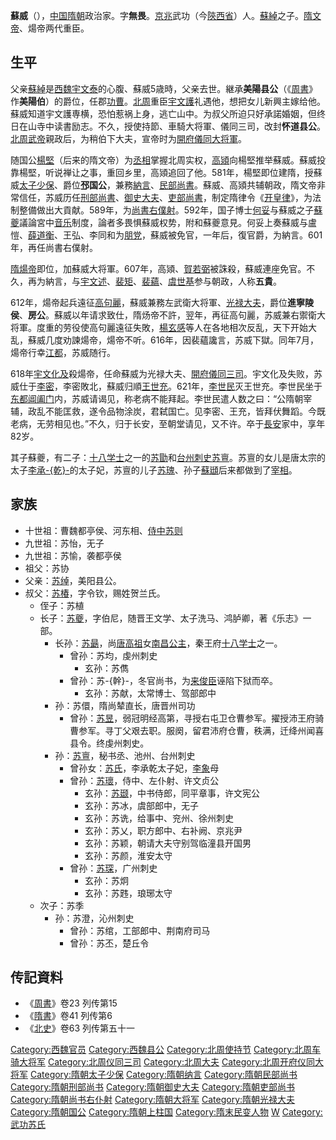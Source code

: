 '''蘇威'''（{{bd|542年||623年||catIdx=S}}），[[中国|中国]][[隋朝|隋朝]]政治家。字'''無畏'''。[[京兆|京兆]]武功（今[[陝西省|陝西省]]）人。[[蘇綽|蘇綽]]之子。[[隋文帝|隋文帝]]、煬帝两代重臣。

== 生平 ==

父亲[[蘇綽|蘇綽]]是[[西魏|西魏]][[宇文泰|宇文泰]]的心腹、蘇威5歳時，父亲去世。継承'''美陽县公'''（《[[周書|周書]]》作'''美陽伯'''）的爵位，任郡[[功曹|功曹]]。[[北周|北周]]重臣[[宇文護|宇文護]]礼遇他，想把女儿新興主嫁给他。蘇威知道宇文護専横，恐怕惹祸上身，逃亡山中。为叔父所迫只好承諾婚姻，但终日在山寺中读書励志。不久，授使持節、車騎大将軍、儀同三司，改封'''怀道县公'''。[[北周武帝|北周武帝]]親政后，为稍伯下大夫，宣帝时为[[開府|開府]][[儀同|儀同]][[大将軍|大将軍]]。

随国公[[楊堅|楊堅]]（后来的隋文帝）为[[丞相|丞相]]掌握北周实权，[[高熲|高熲]]向楊堅推举蘇威。蘇威投靠楊堅，听说禅让之事，重回乡里，高熲追回了他。581年，楊堅即位建隋，授蘇威[[太子少保|太子少保]]、爵位'''邳国公'''，兼務[[納言|納言]]、[[民部|民部]][[尚书_(官职)|尚書]]。蘇威、高熲共辅朝政，隋文帝非常信任，苏威历任[[刑部尚書|刑部尚書]]、[[御史大夫|御史大夫]]、[[吏部尚書|吏部尚書]]，制定隋律令《[[开皇律|开皇律]]》，为法制整備做出大貢献。589年，为[[尚書右僕射|尚書右僕射]]。592年，国子博士[[何妥|何妥]]与蘇威之子[[蘇夔|蘇夔]]議論宮中[[音乐|音乐]]制度，論者多畏惧蘇威权势，附和蘇夔意見。何妥上奏蘇威与盧愷、[[薛道衡|薛道衡]]、王弘、李同和为[[朋党|朋党]]，蘇威被免官，一年后，復官爵，为納言。601年，再任尚書右僕射。

[[隋煬帝|隋煬帝]]即位，加蘇威大将軍。607年，高熲、[[賀若弼|賀若弼]]被誅殺，蘇威連座免官。不久，再为納言，与[[宇文述|宇文述]]、[[裴矩|裴矩]]、[[裴蘊|裴蘊]]、[[虞世基|虞世基]]参与朝政，人称'''五貴'''。

612年，煬帝起兵遠征[[高句麗|高句麗]]，蘇威兼務左武衛大将軍、[[光禄大夫|光禄大夫]]，爵位'''進寧陵侯'''、'''房公'''。蘇威以年请求致仕，隋炀帝不許，翌年，再征高句麗，苏威兼右禦衛大将軍。度重的劳役使高句麗遠征失敗，[[楊玄感|楊玄感]]等人在各地相次反乱，天下开始大乱，蘇威几度劝諫煬帝，煬帝不听。616年，因裴蘊讒言，苏威下獄。同年7月，煬帝行幸[[江都|江都]]，苏威随行。

618年[[宇文化及|宇文化及]]殺煬帝，任命蘇威为光禄大夫、[[開府儀同三司|開府儀同三司]]。宇文化及失败，苏威仕于[[李密_(隋朝)|李密]]，李密敗北，蘇威归順[[王世充|王世充]]。621年，[[李世民|李世民]]灭王世充。李世民坐于[[隋唐洛阳城|东都]][[阊阖门|阊阖门]]内，苏威请谒见，称老病不能拜起。李世民遣人数之曰：“公隋朝宰辅，政乱不能匡救，遂令品物涂炭，君弑国亡。见李密、王充，皆拜伏舞蹈。今既老病，无劳相见也。”不久，归于长安，至朝堂请见，又不许。卒于[[長安|長安]]家中，享年82岁。

其子蘇夔，有二子：[[十八学士|十八学士]]之一的[[苏勖|苏勖]]和[[台州|台州]][[刺史|刺史]][[苏亶|苏亶]]。苏亶的女儿是唐太宗的太子[[李承乾|李承-{乾}-]]的太子妃，苏亶的儿子[[苏瑰|苏瑰]]、孙子[[蘇頲|蘇頲]]后来都做到了[[宰相|宰相]]。

==家族==
* 十世祖：曹魏都亭侯、河东相、[[侍中|侍中]][[苏则|苏则]]
* 九世祖：苏怡，无子
* 九世祖：苏愉，袭都亭侯
* 祖父：苏协
* 父亲：[[苏绰|苏绰]]，美阳县公。
* 叔父：[[苏椿|苏椿]]，字令钦，赐姓贺兰氏。
** 侄子：苏植
** 长子：[[苏夔|苏夔]]，字伯尼，随晋王文学、太子洗马、鸿胪卿，著《乐志》一部。
*** 长孙：[[苏勖|苏朂]]，尚[[唐高祖|唐高祖]]女[[南昌公主|南昌公主]]，秦王府[[十八学士|十八学士]]之一。
**** 曾孙：苏均，虔州刺史
***** 玄孙：苏儁
**** 曾孙：苏-{幹}-，冬官尚书，为[[来俊臣|来俊臣]]诬陷下狱而卒。
***** 玄孙：苏献，太常博士、驾部郎中
*** 孙：苏儇，隋尚辇直长，唐晋州司功
**** 曾孙：[[苏昱|苏昱]]，弱冠明经高第，寻授右屯卫仓曹参军。擢授沛王府骑曹参军。寻丁父艰去职。服阕，留君沛府仓曹，秩满，迁绛州闻喜县令。终虔州刺史。
*** 孙：[[苏亶|苏亶]]，秘书丞、池州、台州刺史
**** 曾孙女：[[苏妃|苏氏]]，李承乾太子妃，[[李象|李象]]母
**** 曾孙：[[苏瓌|苏瓌]]，侍中、左仆射、许文贞公
***** 玄孙：[[苏颋|苏颋]]，中书侍郎，同平章事，许文宪公
***** 玄孙：苏冰，虞部郎中，无子
***** 玄孙：苏诜，给事中、兖州、徐州刺史
***** 玄孙：苏乂，职方郎中、右补阙、京兆尹
***** 玄孙：苏颖，朝请大夫守别驾临潼县开国男
***** 玄孙：苏颜，淮安太守
**** 曾孙：[[苏琛|苏琛]]，广州刺史
***** 玄孙：苏炯
***** 玄孙：苏韪，琅琊太守
** 次子：苏季
*** 孙：苏澄，沁州刺史
**** 曾孙：苏绾，工部郎中、荆南府司马
**** 曾孙：苏丕，楚丘令

==传記資料==
*《[[周書|周書]]》卷23 列传第15
*《[[隋書|隋書]]》卷41 列传第6
*《[[北史|北史]]》卷63 列传第五十一

{{隋代四貴}}
{{start box}}
{{s-before|[[虞庆则|虞庆则]]}}
{{s-title|[[隋朝|隋朝]][[尚书右仆射|尚书右仆射]]|589年—592年}}
{{s-after|[[杨素|杨素]]}}
{{s-before|[[杨素|杨素]]}}
{{s-title|[[隋朝|隋朝]][[尚书右仆射|尚书右仆射]]|601年—607年}}
{{s-after|[[裴矩|裴矩]]（杨浩政权）<br />唐朝：[[裴寂|裴寂]]}}
{{end box}}

[[Category:西魏官员|Category:西魏官员]]
[[Category:西魏县公|Category:西魏县公]]
[[Category:北周使持节|Category:北周使持节]]
[[Category:北周车骑大将军|Category:北周车骑大将军]]
[[Category:北周仪同三司|Category:北周仪同三司]]
[[Category:北周大夫|Category:北周大夫]]
[[Category:北周开府仪同大将军|Category:北周开府仪同大将军]]
[[Category:隋朝太子少保|Category:隋朝太子少保]]
[[Category:隋朝纳言|Category:隋朝纳言]]
[[Category:隋朝民部尚书|Category:隋朝民部尚书]]
[[Category:隋朝刑部尚书|Category:隋朝刑部尚书]]
[[Category:隋朝御史大夫|Category:隋朝御史大夫]]
[[Category:隋朝吏部尚书|Category:隋朝吏部尚书]]
[[Category:隋朝尚书右仆射|Category:隋朝尚书右仆射]]
[[Category:隋朝大将军|Category:隋朝大将军]]
[[Category:隋朝光禄大夫|Category:隋朝光禄大夫]]
[[Category:隋朝国公|Category:隋朝国公]]
[[Category:隋朝上柱国|Category:隋朝上柱国]]
[[Category:隋末民变人物|Category:隋末民变人物]]
[[Category:苏姓|W]]
[[Category:武功苏氏|Category:武功苏氏]]